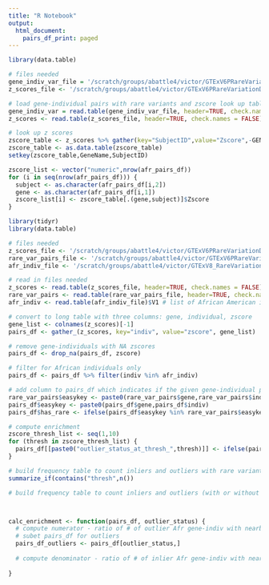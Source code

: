 ```yaml
---
title: "R Notebook"
output:
  html_document:
    pairs_df_print: paged
---
```


```r
library(data.table)

# files needed
gene_indiv_var_file = '/scratch/groups/abattle4/victor/GTExV6PRareVariationData/archive/reference/gene_indiv_variants.txt'
z_scores_file <- '/scratch/groups/abattle4/victor/GTExV6PRareVariationData/archive/data/v8/outliers_medz_zscores.txt'

# load gene-individual pairs with rare variants and zscore look up table
gene_indiv_var = read.table(gene_indiv_var_file, header=TRUE, check.names = FALSE)
z_scores <- read.table(z_scores_file, header=TRUE, check.names = FALSE)

# look up z scores
zscore_table <- z_scores %>% gather(key="SubjectID",value="Zscore",-GENE) %>% rename(GeneName=GENE)
zscore_table <- as.data.table(zscore_table)
setkey(zscore_table,GeneName,SubjectID)

zscore_list <- vector("numeric",nrow(afr_pairs_df))
for (i in seq(nrow(afr_pairs_df))) {
  subject <- as.character(afr_pairs_df[i,2])
  gene <- as.character(afr_pairs_df[i,1])
  zscore_list[i] <- zscore_table[.(gene,subject)]$Zscore
}
```

```r
library(tidyr)
library(data.table)

# files needed
z_scores_file <- '/scratch/groups/abattle4/victor/GTExV6PRareVariationData/archive/data/v8/outliers_medz_zscores.txt'
rare_var_pairs_file <- '/scratch/groups/abattle4/victor/GTExV6PRareVariationData/archive/reference/gene_indiv_variants.txt'
afr_indiv_file <- '/scratch/groups/abattle4/victor/GTExV8_RareVariationData/reference/gtex_v8_wgs_individuals_AFA.txt'

# read in files needed
z_scores <- read.table(z_scores_file, header=TRUE, check.names = FALSE) # wide table with z scores for gene-individual pairs
rare_var_pairs <- read.table(rare_var_pairs_file, header=TRUE, check.names = FALSE) # table of gene-individual pairs with their rare variants
afr_indiv <- read.table(afr_indiv_file)$V1 # list of African American individuals with WGS

# convert to long table with three columns: gene, individual, zscore
gene_list <- colnames(z_scores)[-1]
pairs_df <- gather_(z_scores, key="indiv", value="zscore", gene_list)

# remove gene-individuals with NA zscores
pairs_df <- drop_na(pairs_df, zscore)

# filter for African individuals only
pairs_df <- pairs_df %>% filter(indiv %in% afr_indiv)

# add column to pairs_df which indicates if the given gene-individual pair has at least 1 rare variant within 10kb of gene TSS
rare_var_pairs$easykey <- paste0(rare_var_pairs$gene,rare_var_pairs$indiv)
pairs_df$easykey <- paste0(pairs_df$gene,pairs_df$indiv)
pairs_df$has_rare <- ifelse(pairs_df$easykey %in% rare_var_pairs$easykey,1,0)

# compute enrichment
zscore_thresh_list <- seq(1,10)
for (thresh in zscore_thresh_list) {
  pairs_df[[paste0("outlier_status_at_thresh_",thresh)]] <- ifelse(pairs_df$z_score > thresh, 1,0)
}

# build frequency table to count inliers and outliers with rare variants
summarize_if(contains("thresh",n())

# build frequency table to count inliers and outliers (with or without rare variants)



calc_enrichment <- function(pairs_df, outlier_status) {
  # compute numerator - ratio of # of outlier Afr gene-indiv with nearby rare variant to # of outlier Afr gene-indiv pairs
  # subet pairs_df for outliers
  pairs_df_outliers <- pairs_df[outlier_status,]
    
  # compute denominator - ratio of # of inlier Afr gene-indiv with nearby rare variant to # of inlier Afr gene-indiv pairs
  
}


```